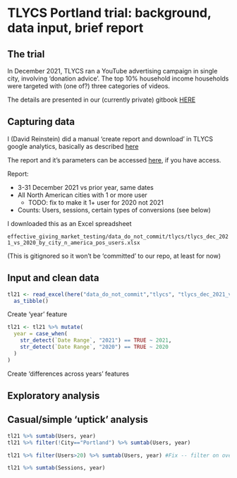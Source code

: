# TLYCS Portland trial: background, data input, brief report

## The trial

In December 2021, TLYCS ran a YouTube advertising campaign in single city, involving 'donation advice'. The top 10% household income households were targeted with (one of?) three categories of videos.

The details are presented in our (currently private) gitbook [HERE](https://app.gitbook.com/o/-MfFk4CTSGwVOPkwnRgx/s/-Mf8cHxdwePMZXRTKnEE/contexts-and-environments-for-testing/tlycs/advisor-signup-portland)

## Capturing data

I (David Reinstein) did a manual 'create report and download' in TLYCS google analytics, basically as described [here](https://app.gitbook.com/o/-MfFk4CTSGwVOPkwnRgx/s/-Mf8cHxdwePMZXRTKnEE/methodological-discussion/implementation-and-collecting-data-issues/google-analytics-interface)

The report and it's parameters can be accessed [here](https://analytics.google.com/analytics/web/#/my-reports/mmZsQ-HMSbCwiG5hjQhWhQ/a10056556w22050110p185278310/_u.date00=20211203&_u.date01=20211231&_u.date10=20201203&_u.date11=20201231&197-table.advFilter=%5B%5B1,%22analytics.totalVisitors%22,%22GT%22,%220%22,0%5D%5D&197-table.plotKeys=%5B%5D&197-table.rowCount=5000&197-table-dataTable.sortColumnName=analytics.totalVisitors&197-table-dataTable.sortDescending=false&197-graphOptions.primaryConcept=analytics.totalVisitors&197-graphOptions.compareConcept=analytics.visits), if you have access. 


Report:

- 3-31 December 2021 vs prior year, same dates
- All North American cities with 1 or more user
    - TODO: fix to make it 1+ user for 2020 not 2021
- Counts: Users, sessions, certain types of conversions (see below)

I downloaded this as an Excel spreadsheet

`effective_giving_market_testing/data_do_not_commit/tlycs/tlycs_dec_2021_vs_2020_by_city_n_america_pos_users.xlsx`

(This is gitignored so it won't be 'committed' to our repo, at least for now)

## Input and clean data

```r

tl21 <- read_excel(here("data_do_not_commit","tlycs", "tlycs_dec_2021_vs_2020_by_city_n_america.xlsx"), sheet = "Dataset1") %>% 
  as_tibble()

```

Create 'year' feature

```r

tl21 <- tl21 %>% mutate(
  year = case_when(
    str_detect(`Date Range`, "2021") == TRUE ~ 2021,
    str_detect(`Date Range`, "2020") == TRUE ~ 2020
  )
)

```

Create 'differences across years' features


## Exploratory analysis

## Casual/simple 'uptick' analysis

```r
tl21 %>% sumtab(Users, year)
tl21 %>% filter(!City=="Portland") %>% sumtab(Users, year)

tl21 %>% filter(Users>20) %>% sumtab(Users, year) #Fix -- filter on over 20 users for 2020 ONLY

tl21 %>% sumtab(Sessions, year)

```




